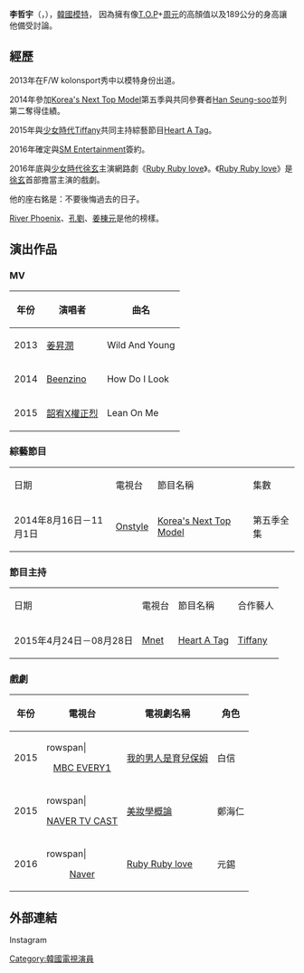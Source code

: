 {{藝人
| 姓名 = 李哲宇
| 外文名 = 이철우
| 羅馬拼音 = Lee Cheol Woo
| 類型 = 模特
| 國籍 = {{KOR}}
| 出生日期 = {{birth_date_and_age|1992|4|15}}
| 出生地 = {{nowrap|{{KOR}}[[江原道|江原道]][[太白|太白]]}}
| 語言 = [[韓國語|韓國語]]    
| 出道日期 = 2013年（模特）
| 活躍年代 = 2013年至今
| 經紀公司 = [[ESteem|ESteem]](模特 2013年至今)<br>[[Management_SOOP|Management SOOP]](演員 2015年至2016年)<br>[[SM_Entertainment|SM Entertainment]](演員 2016年至今)
}}

{{Infobox Korean name
|title= 姓名
|hangul= 이철우
|hanja= {{linktext|李|哲|宇}}
}}

'''李哲宇'''（{{lang-ko|이철우}}，{{bd|1992年|4月15日|}}），[[韓國|韓國]][[模特|模特]]， 因為擁有像[[T.O.P|T.O.P]]+[[周元_(韓國)|周元]]的高顏值以及189公分的身高讓他備受討論。

== 經歷 ==
2013年在F/W kolonsport秀中以模特身份出道。

2014年參加[[Korea's_Next_Top_Model|Korea's Next Top Model]]第五季與共同參賽者[[Han_Seung-soo|Han Seung-soo]]並列第二奪得佳績。

2015年與[[少女時代|少女時代]][[Tiffany|Tiffany]]共同主持綜藝節目[[Heart_A_Tag|Heart A Tag]]。

2016年確定與[[SM_Entertainment|SM Entertainment]]簽約。

2016年底與[[少女時代|少女時代]][[徐玄|徐玄]]主演網路劇《[[Ruby_Ruby_love|Ruby Ruby love]]》。《[[Ruby_Ruby_love|Ruby Ruby love]]》是[[徐玄|徐玄]]首部擔當主演的戲劇。

他的座右銘是：不要後悔過去的日子。

[[River_Phoenix|River Phoenix]]、[[孔劉|孔劉]]、[[姜棟元|姜棟元]]是他的榜樣。

== 演出作品 ==
=== MV ===
{| class="wikitable"
|-
!年份!!演唱者!!曲名
|-
|2013||[[姜昇潤|姜昇潤]]|| Wild And Young
|-
|2014||[[Beenzino|Beenzino]]|| How Do I Look
|-
|2015||[[韶宥X權正烈|韶宥X權正烈]]||Lean On Me
|}

=== 綜藝節目 ===
{|class=wikitable
|-style="background:#FFbFFF; font-weight:bold; text-align:center;"
|日期||電視台||節目名稱||集數
|-
|align="left"| 2014年8月16日－11月1日 || [[Onstyle|Onstyle]] || [[Korea's_Next_Top_Model|Korea's Next Top Model]] ||第五季全集
|}

=== 節目主持 ===
{|class=wikitable
|-style="background:#FFbFFF; font-weight:bold; text-align:center;"
|日期||電視台||節目名稱||合作藝人
|-
|align="left"| 2015年4月24日－08月28日 || [[Mnet|Mnet]] || [[Heart_A_Tag|Heart A Tag]] || [[Tiffany|Tiffany]]
|}

=== 戲劇 ===
{| class="wikitable"
|-align=center
! 年份
! 電視台
! 電視劇名稱
! 角色
|-
| 2015 ||rowspan| <center>[[MBC_EVERY1|MBC EVERY1]] || [[我的男人是育兒保姆|我的男人是育兒保姆]] ||白信
|-
| 2015 ||rowspan| <center>[[NAVER_TV_CAST|NAVER TV CAST]] || [[美妝學概論|美妝學概論]] ||鄭海仁
|-
| 2016 ||rowspan| <center>[[Naver|Naver]] || [[Ruby_Ruby_love|Ruby Ruby love]] ||元錫
|}

== 外部連結 ==
;Instagram
{{Instagram|lcdoubleu}}

[[Category:韓國電視演員|Category:韓國電視演員]]